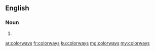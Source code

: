 ==English==

===Noun===
{{head|en}}

# {{plural of|colorway}}

[[ar:colorways]]
[[fr:colorways]]
[[ku:colorways]]
[[mg:colorways]]
[[my:colorways]]